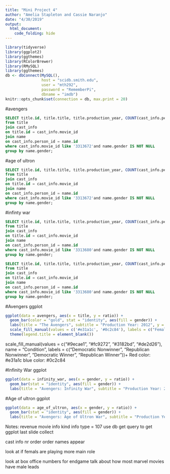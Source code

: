 ```yaml
---
title: "Mini Project 4"
author: "Amelia Stapleton and Cassie Naranjo"
date: "4/30/2019"
output: 
  html_document:
    code_folding: hide
---
```


```r
library(tidyverse)
library(ggplot2)
library(ggthemes)
library(RColorBrewer)
library(RMySQL)
library(ggthemes)
db <- dbConnect(MySQL(), 
                host = "scidb.smith.edu", 
                user = "mth292", 
                password = "RememberPi", 
                dbname = "imdb")
knitr::opts_chunk$set(connection = db, max.print = 20)
```

#avengers
```sql
SELECT title.id, title.title, title.production_year, COUNT(cast_info.person_id) as N, name.gender, ((count(cast_info.person_id))/296)*100 as ratio
from title
join cast_info
on title.id = cast_info.movie_id
join name
on cast_info.person_id = name.id
where cast_info.movie_id like '3313672'and name.gender IS NOT NULL
group by name.gender; 
```


#age of ultron
```sql
SELECT title.id, title.title, title.production_year, COUNT(cast_info.person_id) as N, name.gender, ((count(cast_info.person_id))/290)*100 as ratio
from title
join cast_info
on title.id = cast_info.movie_id
join name
on cast_info.person_id = name.id
where cast_info.movie_id like '3313672'and name.gender IS NOT NULL
group by name.gender;
```

#infinty war
```sql
SELECT title.id, title.title, title.production_year, COUNT(cast_info.person_id) as N, name.gender, ((count(cast_info.person_id))/115)*100 as ratio
from title
join cast_info
on title.id = cast_info.movie_id
join name
on cast_info.person_id = name.id
where cast_info.movie_id like '3313680'and name.gender IS NOT NULL
group by name.gender; 
```

```sql
SELECT title.id, title.title, title.production_year, COUNT(cast_info.person_id) as N, name.gender, ((count(cast_info.person_id))/115)*100 as ratio
from title
join cast_info
on title.id = cast_info.movie_id
join name
on cast_info.person_id = name.id
where cast_info.movie_id like '3313680'and name.gender IS NOT NULL
group by name.gender; 
```

#Avengers ggplot
```r
ggplot(data = avengers, aes(x = title, y = ratio)) +
  geom_bar(color = "gold", stat = "identity", aes(fill = gender)) +
  labs(title = "The Avengers", subtitle = "Production Year: 2012", y = "Ratio of Total Actors", x = "Film") + 
  scale_fill_manual(values = c('#e31a1c', '#0c2c84'), labels = c("Female Cast", "Male Cast")) + 
  theme(legend.title = element_blank())
```

 scale_fill_manual(values = c("#9ecae1", "#fc9272", "#3182bd", "#de2d26"), name = "Condition", labels = c("Democratic Nonwinner", "Republican Nonwinner", "Democratic Winner", "Republican Winner"))+
Red color: #e31a1c
blue color: #0c2c84
 
#Infinity War ggplot
```r
ggplot(data = infinity_war, aes(x = gender, y = ratio)) +
  geom_bar(stat = "identity", aes(fill = gender)) +
  labs(title = "Avengers: Infinity War", subtitle = "Production Year: 2018", y = "Ratio of Total Actors", x = "Gender")
```

#Age of ultron ggplot
```r
ggplot(data = age_of_ultron, aes(x = gender, y = ratio)) +
  geom_bar(stat = "identity", aes(fill = gender)) +
  labs(title = "Avengers: Age of Ultron War", subtitle = "Production Year: 2015", y = "Ratio of Total Actors", x = "Gender")
```


Notes:
 revenue 
 movie info 
 kind info type = 107 
 use db get query to get ggplot 
 last slide 
 collect 
 
 cast info 
 nr order 
 order names appear 
 
 look at if femals are playing more main role 
 
 look at box office numbers for endgame 
 talk about how most marvel movies have male leads 
